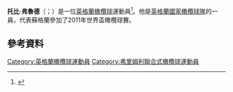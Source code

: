 {{expand|time=2015-11-23T12:51:28+00:00}}
'''托比·弗魯德'''（{{lang-en|Toby Flood}}；{{bd|1985年|8月8日}}）是一位[[英格蘭|英格蘭]][[橄欖球|橄欖球]]運動員<ref>{{cite web|url=http://www.scrum.com/england/rugby/player/15414.html|title=Toby Flood|publisher=Scrum.com|accessdate=5 April 2009|archive-date=2010-04-20|archive-url=https://web.archive.org/web/20100420034842/http://www.scrum.com/england/rugby/player/15414.html|dead-url=no}}</ref>。他是[[英格蘭國家橄欖球隊|英格蘭國家橄欖球隊]]的一員，代表蘇格蘭參加了2011年世界盃橄欖球賽。

==參考資料==
{{Reflist}}

{{DEFAULTSORT:Flood, Toby}}
[[Category:英格蘭橄欖球運動員|Category:英格蘭橄欖球運動員]]
[[Category:弗里姆利聯合式橄欖球運動員|Category:弗里姆利聯合式橄欖球運動員]]